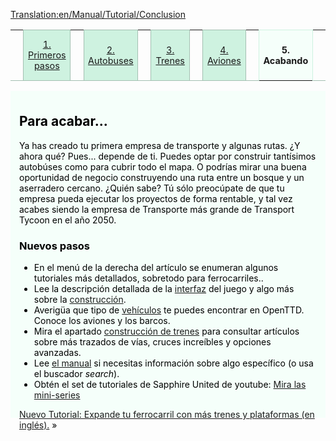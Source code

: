 [[Translation:en/Manual/Tutorial/Conclusion]]
{{en/Translation (es)|origen=Tutorial/Conclusion}}

{| width="100%" cellspacing="0" cellpadding="0" valign="top" border="0" style="margin-bottom: 0; margin-left: 1px;" |
| style="border: 0; border-bottom:1px solid #a3bfb1; background:none; width:2%" | &nbsp;
| style="padding:0 .3em; background-color:#cef2e0; font-size:90%; border:solid 1px #a3bfb1; text-align:center; width: 12em;"| [[es/Manual/Tutorial/Tutorial|1. Primeros pasos]]
| style="border: 0; border-bottom:1px solid #a3bfb1; background:none; width:2%" | &nbsp;
| style="padding:0 .3em; background-color:#cef2e0; font-size:90%; border:solid 1px #a3bfb1; text-align:center; width: 12em;"|[[es/Manual/Tutorial/Autobuses|2. Autobuses]]
| style="border: 0; border-bottom:1px solid #a3bfb1; background:none; width:2%" | &nbsp;
| style="padding:0 .3em; background-color:#cef2e0; font-size:90%; border:solid 1px #a3bfb1; text-align:center; width: 12em;"|[[es/Manual/Tutorial/Trenes|3. Trenes]]
| style="border: 0; border-bottom:1px solid #a3bfb1; background:none; width:2%" | &nbsp;
| style="padding:0 .3em; background-color:#cef2e0; font-size:90%; border:solid 1px #a3bfb1; text-align:center; width: 12em;"|[[es/Manual/Tutorial/Aviones|4. Aviones]]
| style="border: 0; border-bottom:1px solid #a3bfb1; background:none; width:2%" | &nbsp;
| style="padding:0 .3em; background-color:white; border:solid 1px #cef2e0; border-bottom: 0; text-align:center; font-size:90%; font-weight:bold; background-color:#f5fffa; width: 12em;" | '''5. Acabando'''
| style="border: 0; border-bottom:1px solid #a3bfb1; background:none;" | &nbsp;
|}
<div style="padding:.5em 1em 1em 1em; border-top:none; background-color:#f5fffa; color:#000;">
<div style="float: right">
{{es/Manual/Tutorial/Tutorial}}</div>
==Para acabar...==
Ya has creado tu primera empresa de transporte y algunas rutas. ¿Y ahora qué? Pues... depende de ti. Puedes optar por construir tantísimos autobúses como para cubrir todo el mapa. O podrías mirar una buena oportunidad de negocio construyendo una ruta entre un bosque y un aserradero cercano. ¿Quién sabe? Tú sólo preocúpate de que tu empresa pueda ejecutar los proyectos de forma rentable, y tal vez acabes siendo la empresa de Transporte más grande de Transport Tycoon en el año 2050.

===Nuevos pasos===
* En el menú de la derecha del artículo se enumeran algunos tutoriales más detallados, sobretodo para ferrocarriles..
* Lee la descripción detallada de la [[en/Es/Interfaz del juego|interfaz]] del juego y algo más sobre la [[en/Es/Construcción|construcción]].
* Averigüa que tipo de [[en/Es/Vehículos|vehículos]] te puedes encontrar en OpenTTD. Conoce los aviones y los barcos.
* Mira el apartado [[en/Es/Construcción de trenes|construcción de trenes]] para consultar artículos sobre más trazados de vías, cruces increíbles y opciones avanzadas.
* Lee [[es/Manual/Main Page|el manual]] si necesitas información sobre algo específico (o usa el buscador ''search'').
* Obtén el set de tutoriales de Sapphire United de youtube: [http://www.youtube.com/watch?v=KAriYewKvj8&feature=PlayList&p=C168C0CB0588B9A0&index=0&playnext=1 Mira las mini-series]

<span style="float: right">[[en/Tutorial/Two Platforms|Nuevo Tutorial: Expande tu ferrocarril con más trenes y plataformas (en inglés).]] &raquo;</span>


</div>